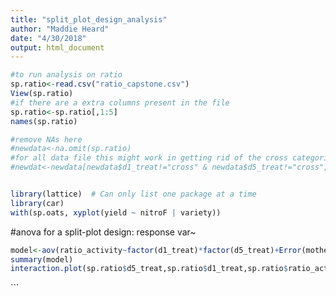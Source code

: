 ```yaml
---
title: "split_plot_design_analysis"
author: "Maddie Heard"
date: "4/30/2018"
output: html_document
---
```


```r
#to run analysis on ratio
sp.ratio<-read.csv("ratio_capstone.csv")
View(sp.ratio)
#if there are a extra columns present in the file
sp.ratio<-sp.ratio[,1:5]
names(sp.ratio)

#remove NAs here
#newdata<-na.omit(sp.ratio)
#for all data file this might work in getting rid of the cross categories
#newdat<-newdata[newdata$d1_treat!="cross" & newdata$d5_treat!="cross",]


library(lattice)  # Can only list one package at a time
library(car)
with(sp.oats, xyplot(yield ~ nitroF | variety))


```





#anova for a split-plot design: response var~
```r
model<-aov(ratio_activity~factor(d1_treat)*factor(d5_treat)+Error(mother/factor(d1_treat)),data=sp.ratio)
summary(model)
interaction.plot(sp.ratio$d5_treat,sp.ratio$d1_treat,sp.ratio$ratio_activity)
```



```

